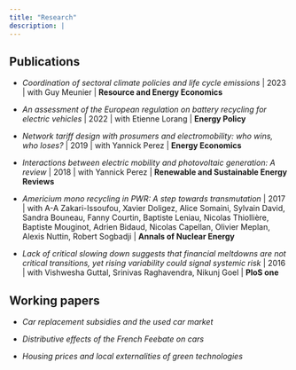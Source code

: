```yaml
---
title: "Research"
description: |                                    
---
```


## Publications
* *Coordination of sectoral climate policies and life cycle emissions* | 2023 | with Guy Meunier | **Resource and Energy Economics**

* *An assessment of the European regulation on battery recycling for electric vehicles* | 2022 | with Etienne Lorang | **Energy Policy** 

* *Network tariff design with prosumers and electromobility: who wins, who loses?* | 2019 | with Yannick Perez | **Energy Economics**

* *Interactions between electric mobility and photovoltaic generation: A review* | 2018 | with Yannick Perez | **Renewable and Sustainable Energy Reviews** 

* *Americium mono recycling in PWR:  A step towards transmutation* | 2017 | with A-A Zakari-Issoufou, Xavier Doligez, Alice Somaini, Sylvain David, Sandra Bouneau, Fanny Courtin, Baptiste Leniau, Nicolas Thiollière, Baptiste Mouginot, Adrien Bidaud, Nicolas Capellan, Olivier Meplan, Alexis Nuttin, Robert Sogbadji | **Annals of Nuclear Energy**

* *Lack of critical slowing down suggests that financial meltdowns are not critical transitions, yet rising variability could signal systemic risk* | 2016 | with Vishwesha Guttal, Srinivas Raghavendra, Nikunj Goel  | **PloS one**


## Working papers



* *Car replacement subsidies and the used car market* 

* *Distributive effects of the French Feebate on cars* 

* *Housing prices and local externalities of green technologies*
